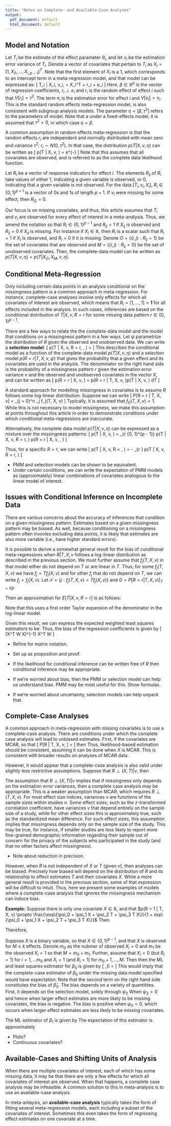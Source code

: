 ```yaml
---
title: "Notes on Complete- and Available-Case Analyses"
output:
  pdf_document: default
  html_document: default
---
```


## Model and Notation

Let $T_i$ be the estimate of the effect parameter $\theta_i$, and let $v_i$ be the estimation error variance of $T_i$. Denote a vector of covariates that pertain to $T_i$ as $X_i =[1, X_{i1}, \ldots, X_{i,p-1}]^T$. Note that the first element of $X_i$ is a 1, which corresponds to an intercept term in a meta-regression model, and that model can be expressed as:
\[
T_i | X_i, v_i, \eta = X_i^T \beta + r_i + e_i
\]
Here, $\beta \in \mathbb{R}^p$ is the vector of regression coefficients, $r_i \perp e_i$ and $r_i$ is the random effect of effect $i$ such that $V[r_i] = \tau^2$. The term $e_i$ is the estimation error for effect $i$ and $V[e_i] = v_i$. This is the standard random effects meta-regression model, is also consistent with subgroup analysis models. The parameter $\eta = [\beta, \tau^2]$ refers to the parameters of model. Note that a under a fixed-effects model, it is assumed that $\tau^2 = 0$, in which case $\eta = \beta$.

A common assumption in random effects meta-regression is that the random effects $r_i$ are independent and normally distributed with mean zero and variance $\tau^2$: $r_i \sim N(0, \tau^2)$. 
In that case, the distribution $p(T | X, v, \eta)$ can be written as
\[
p(T | X, v, \eta) = \frac{1}{\sqrt{2\pi(\tau^2 + v)}} e^{-\frac{(T - X^T \beta)^2}{2(\tau^2 + v)}}
\]
Note that this assumes that all covariates are observed, and is referred to as the complete data likelihood function.

Let $R_i$ be a vector of response indicators for effect $i$. The elements $R_{ij}$ of $R_i$ take values of either 1, indicating a given variable is observed, or 0, indicating that a given variable is not observed.
For the data $[T_i, v_i, X_i]$, $R_i \in \{0,1\}^{p + 1}$ is a vector of 0s and 1s of length $p+1$.
If $v_i$ were missing for some effect, then $R_{i2} = 0$.

Our focus is on missing covariates, and thus, this article assumes that $T_i$ and $v_i$ are observed for every effect of interest in a meta-analysis. 
Thus, we amend the notation so that $R_i \in \{0, 1\}^{p-1}$ and $R_{ij} = 1$ if $X_{ij}$ is observed and $R_{ij} = 0$ if $X_{ij}$ is missing.
For instance if $X_i \in \mathbb{R}$, then $R_i$ is a scalar such that $R_i = 1$ if $X_i$ is observed, and $R_i = 0$ if it is missing.
Denote $O = \{(i, j): R_{ij} = 1\}$ be the set of covariates that are observed and $M = \{(i, j): R_{ij} = 0\}$ be the set of unobserved covariates. 
Then, the complete-data model can be written as $p(T | X, v, \eta) = p(T | X_O, X_M, v, \eta)$.



## Conditional Meta-Regression

Only including certain data points in an analysis conditional on the missingness pattern is a common approach in meta-regression.
For instance, complete-case analyses involve only effects for which all covariates of interest are observed, which means that $R_i = [1, \ldots, 1] = \mathbf{1}$ for all effects included in the analysis.
In such cases, inferences are based on the conditional distribution of $T | X, v, R = r$ for some missing data pattern $r \in \{0,1\}^{p-1}$.

There are a few ways to relate the the complete-data model and the model that conditions on a missingness pattern in a few ways.
Let $\psi$ parametrize the distribution of $R$ given the observed and unobserved data.
We can write a **selection model**:
\[
p(T | X, v, R = r, \eta, \psi) 
  = \frac{p(R = r | T, X, v, \psi)p(T | X, v, \eta)}{p(R = r | X, v, \psi)}
\]
This describes the conditional model as a function of the complete-data model $p(T | X, v, \eta)$ and a selection model $p(R = r | T, X, v, \psi)$ that gives the probability that a given effect and its covariates are used in the analysis.
The denominator on the right hand side is the probability of a missingness pattern $r$ given the estimation error variance $v$ and the observed and unobserved covariates in the vector $X$, and can be written as
\[
p(R = r | X, v, \psi) = \int p(R = r | T, X, v, \psi)p(T | X, v, \eta) dT
\]

A standard approach for modelling missingness in covariates is to assume $R$ follows some log-linear distribution. 
Suppose we can write 
\[
\text{logit} P[R = r | T, X, v] = \sum_{j = 0}^n \psi_j f_j(T, X, v)
\]
Typically, it is assumed that $f_0(T, X, v) = 1$.
While this is not necessary to model missingness, we make this assumption at points throughout this article in order to demonstrate conditions under which conditional meta-regressions are inaccurate.


Alternatively, the complete data model $p(T | X, v, \eta)$ can be expressed as a mixture over the missingness patterns:
\[
p(T | X, v, \eta) = \sum_{r \in \{0, 1\}^{p - 1}} p(T | X, v, R = r, \eta) p(R = r | X, v, \eta, \psi)
\]

Thus, for a specific $R = \tilde{r}$, we can write
\[
p(T | X, v, R = \tilde{r}, \eta) 
  = \frac{p(T | X, v, \eta)}{p(R = \tilde{r} | X, v, \eta, \psi)} - \sum_{r \neq \tilde{r}} p(T | X, v, R = r, \eta) \frac{p(R = r | X, v, \eta, \psi)}{p(R = \tilde{r} | X, v, \eta, \psi)}
\]

- PMM and selection models can be shown to be equivalent.
- Under certain conditions, we can write the expectation of PMM models as (approximately) linear combinations of covariates analogous to the linear model of interest. 


## Issues with Conditional Inference on Incomplete Data

There are various concerns about the accuracy of inferences that condition on a given missingness pattern. 
Estimates based on a given missingness pattern may be biased. 
As well, because conditioning on a missingness pattern often invovles excluding data points, it is likely that estimates are also more variable (i.e., have higher standard errors).

It is possible to derive a somewhat general result for the bias of conditional meta-regressions when $R | T, X, v$ follows a log-linear distribution as described in the previous section. 
We must further assume that $f_j(T, X, v)$ in that model either do not depend on $T$ or are linear in $T$. 
Thus, for some $f_j(T, X, v)$ we have $f_j = T f_j(X, v)$ and for other $f_j$ that do not depend on $T$, we can write $f_j = f_j(X, v)$.
Let $\mathcal{T} = \{j: f_j(T, X, v) = Tf_j(X, v)\}$ and  $G = P[R = r | T, X, v] \rvert_{T = X\beta}$.

Then an approximation for $E[T | X, v, R = r]$ is as follows:
\begin{align*}
E[T | X, v, R = r] 
  & = \int \frac{T \exp\left\{-\frac{(T - X\beta)^2}{2(\tau^2 + v)} + \sum_j \psi_j f_j(T, X, v)\right\}}{g(X, v)\sqrt{2 \pi (\tau^2 + v)} \log\left(A + e^{\sum_j \psi_j f_j(T, X, v)}\right)} dT \\
  & = \int \frac{T \exp\left\{-\frac{(T - X\beta)^2}{2(\tau^2 + v)} + \sum_j \psi_j f_j(T, X, v) - \log\left(A + e^{\sum_j \psi_j f_j(X\beta, X, v)}\right)\right.}{g(X, v)\sqrt{2 \pi (\tau^2 + v)}} \\
  & \qquad\qquad \frac{\left.- G(\sum_{j \in \mathcal{T}} \psi_j f_j(X, v))(T - X\beta) + O(T^2)\right\}}{g(X, v)\sqrt{2 \pi (\tau^2 + v)}} dT \\
  & \approx \int \frac{T \exp\left\{-\frac{1}{2(\tau^2 + v)}\left(T^2 - 2TX\beta - 2T (\tau^2 + v)\sum_{j \in \mathcal{T}} \psi_j f_j(X, v)\right.\right.}{g(X, v)\sqrt{2 \pi (\tau^2 + v)}} \\
  & \qquad\qquad \frac{\left.\left.+ 2T(\tau^2 + v) G(\sum_{j \in \mathcal{T}} \psi_j f_j(X, v)) + \ldots\right)\right\}}{g(X, v)\sqrt{2 \pi (\tau^2 + v)}} dT \\
  & = X\beta + (1 - G)(\tau^2 + v)\sum_{j \in \mathcal{T}} \psi_j f_j(X, v)
\end{align*}

Note that this uses a first order Taylor expansion of the denominator in the log-linear model.

Given this result, we can express the expected weighted least squares estimators to be:
\begin{align*}
\hat{\beta} 
  & = (X^T W X)^{-1} X^T W E[T | X, v, R = r] \\
  & = (X^T W X)^{-1} X^T W \left(X\beta + \left[(1 - G_i)(\tau^2 + v_i)\sum_{j \in \mathcal{T}} \psi_j f_j(X_i, v_i)\right]\right) \\
  & = \beta + (X^T W X)^{-1} X^T W \left[(1 - G_i)(\tau^2 + v_i)\sum_{j \in \mathcal{T}} \psi_j f_j(X_i, v_i)\right]
\end{align*}
Thus, the bias of the regression coefficients is given by 
\[
(X^T W X)^{-1} X^T W \left[(1 - G_i)(\tau^2 + v_i)\sum_{j \in \mathcal{T}} \psi_j f_j(X_i, v_i)\right]
\]

- Refine for matrix notation.
- Set up as proposition and proof.


- If the likelihood for conditional inference can be written free of $R$ then conditional inference may be appropriate.
- If we're worried about bias, then the PMM or selection model can help us understand bias. PMM may be most useful for this. Show formulas.
- If we're worried about uncertainty, selection models can help unpack that.


## Complete-Case Analyses

A common approach in meta-regression with missing covariates is to use a complete-case analysis. 
There are conditions under which the complete case analysis will lead to unbiased estimates. 
First, if the covariates are MCAR, so that 
\[
P[R | T, X, v, \psi] = \psi
\]
then 
\begin{align*}
p(T | X, v, R = r, \eta) 
  & = \frac{p(R = r | T, X, v, \psi)p(T | X, v, \eta)}{p(R = r | X, v, \psi)} \\
  & = \frac{\psi p(T | x, v, \eta)}{\psi} \\
  & = p(T | x, v, \eta)
\end{align*}
Thus, likelihood-based estimation should be consistent, assuming it can be done when $X$ is MCAR.
This is consistent with broader results on analyses of MCAR data.

However, it would appear that a complete-case analysis is also valid under slightly less restrictive assumptions. 
Suppose that $R \perp (X, T) | v$, then 
\begin{align*}
p(T | X, v, R = r) 
  & = \frac{p(R = r | T, X, v, \psi)p(T | X, v, \eta)}{p(R = r | X, v, \psi)} \\
  & = \frac{p(R = r | v, \psi) p(T | x, v, \eta)}{p(R = r | v, \psi)} \\
  & = p(T | x, v, \eta)
\end{align*}

The assumption that $R \perp (X, T) | v$ implies that if missingness only depends on the estimation error variances, then a complete case analysis may be appropriate. 
This is a weaker assumption than MCAR, which requires $R \perp (T, X, v)$.
For most effect size indices, variances $v$ are functions of the sample sizes within studies $n$. 
Some effect sizes, such as the $z$-transformed correlation coefficient, have variances $v$ that depend entirely on the sample size of a study, while for other effect sizes this is approximately true, such as the standardized mean difference. 
For such effect sizes, this assumption implies that missingness depends only on the sample size of the study. 
This may be true, for instance, if smaller studies are less likely to report more fine-grained demographic information regarding their sample out of concern for the privacy of the subjects who participated in the study (and that no other factors affect missingness).

- Note about reduction in precision.

<!-- Finally, if $R \perp T | (X, v)$ then  -->
<!-- \[ -->
<!-- p(T | X, v, R = r)  -->
<!--   = \frac{p(R = r | T, X, v, \psi)p(T | X, v, \eta)}{p(R = r | X, v, \psi)}  -->
<!--   = \frac{p(R = r | X, v, \psi) p(T | X, v, \eta)}{p(R = r | X, v, \psi)} -->
<!--   = p(T | x, v, \eta) -->
<!-- \] -->

<!-- Question: What does this mean about MAR/MCAR/MNAR? -->
 
However, when $R$ is not independent of $X$ or $T$ (given $v$), then analyses can be biased. 
Precisely how biased will depend on the distribution of $R$ and its relationship to effect estimates $T$ and their covariates $X$.
While a more general result is provided in the previous section, some of that expression will be difficult to intuit. 
Thus, here we present some examples of models where a complete-case analysis that ignores the missingness mechanism can induce bias.


**Example:** Suppose there is only one covariate $X \in \mathbb{R}$, and that $p(R = 1 | T, X, v) \propto \frac{\exp\{\psi_0  + \psi_1 X + \psi_2 T + \psi_3 T X\}}{1 + exp\{\psi_0  + \psi_1 X + \psi_2 T + \psi_3 T X\}}$
Then 
\begin{align*}
p(R = 1 | X, v) 
  & = \int p(T | X, v, R = 1) f(T) dT \\
  & = \int \frac{\exp\left\{-\frac{(T - \beta_0 - \beta_1 X)^2}{2(v + \tau^2)} + \psi_0 + \psi_1 X + \psi_2 T  + \psi_3 X T \right\}}{\sqrt{2 \pi (v + \tau^2)} (1 + \exp\{\psi_0 + \psi_1 X + \psi_2 T  + \psi_3 X T\})} dT \\
  & = \int \frac{\exp\left\{-\frac{(T - \beta_0 - \beta_1 X)^2}{2(v + \tau^2)} + \psi_0 + \psi_1 X + \psi_2 T  + \psi_3 X T - \log(1 + \exp\{\psi_0 + \psi_1 X + \psi_2 T  + \psi_3 X T\}) \right\}}{\sqrt{2 \pi (v + \tau^2)}} dT \\
  & G(X) = G = \frac{e^{\psi_0 + \psi_1 X + \psi_2 B + \psi_3 X B}}{1 + e^{\psi_0 + \psi_1 X + \psi_2 B + \psi_3 X B}} \\
  & B = \beta_0 + \beta_1 X\\
\therefore  
  & = \int \frac{\exp\left\{-\frac{(T - \beta_0 - \beta_1 X)^2}{2(v + \tau^2)} + \psi_0 + \psi_1 X + \psi_2 T  + \psi_3 X T \right\}}{\sqrt{2 \pi (v + \tau^2)}} dT \\
  & \qquad + \int \frac{\exp\left\{-\log(1 + e^{\psi_0 + \psi_1 X + \psi_2 B + \psi_3 X B}) - G\psi_1 X - G\psi_2 B - G\psi_3 XB + O(T^2)\right\}}{\sqrt{2 \pi (v + \tau^2)}} dT \\
   & \approx \int \frac{\exp\left\{-\frac{T^2 - 2 T \left[B + (v + \tau^2)\psi_2 + (v + \tau^2) \psi_3 X  - (v + \tau^2) G \psi_2 - (v + \tau^2) G \psi_3 X\right]}{2(v + \tau^2)} \right\}}{\sqrt{2 \pi (v + \tau^2)}} dT \\
   & = g(X, v, \psi, \eta)
\end{align*}

 
Therefore, 
\begin{align*}
E[T | X, v, R = 1] 
  & = \beta_0 + \beta_1 X + (1 - G)(v + \tau^2)(\gamma_2 + \gamma_3 X)
\end{align*}

Suppose $X$ is a binary variable, so that $X \in \{0,1\}^{p-1}$, and that $X$ is observed for $M \leq k$ effects. Denote $m_0$ as the nubmer of observed $X_i = 0$ and $m_1$ be the observed $X_i = 1$ so that $M = m_0 + m_1$.
Further, assume that $X_i = 0$ (but $R_i = 1$) for $i = 1, \ldots m_0$ and $X_i = 1$ (and $R_i = 1$) for $m_0 + 1, \ldots, M$. Then then the ML and least squares estimator for $\beta_0$ is given by 
\[
\hat{\beta}_0 = \frac{\sum_{i = 1}^{m_0} T_i/(v_i + \tau^2)}{\sum_{i = 1}^{m_0} 1/(v_i + \tau^2)}
\]
This would imply that the complete-case estimator of $\beta_0$ under the missing data model specified would have expectation:
\begin{align*}
E[\hat{\beta}_0] 
  & = \beta_0 + \frac{\left(1 - G(0)\right)m_0}{\sum_{i = 1}^{m_0} 1/(v_i + \tau^2)}\psi_2 \\
  &  w_{j\cdot} = \left[\sum_{i: X_i = j, R_i = 1} 1/(v_i + \tau^2)\right]/m_j \\
E[\hat{\beta}_0] 
  & = \beta_0 + \frac{1 - G(0)}{w_{0\cdot}}\psi_2
\end{align*}
Note that the second term on the right hand side constitutes the bias of $\hat{\beta}_0$.
The bias depends on a variety of quantitites. 
First, it depends on the selection model, solely through $\psi_2$ When $\psi_2 > 0$ and hence when larger effect estimates are more likely to be missing covariates, the bias is negative.
The bias is positive when $\psi_0 < 0$, which occurs when larger effect estimates are less likely to be missing covariates. 

The ML estimator of $\beta_1$ is given by 
\begin{align*}
\hat{\beta}_1 
  & = \frac{\sum_{i = m_0 + 1}^M T_i/(v_i + \tau^2)}{\sum_{i = m_0 + 1}^M 1/(v_i + \tau^2)} - \frac{\sum_{i = 1}^{m_0} T_i/(v_i + \tau^2)}{\sum_{i = 1}^{m_0} 1/(v_i + \tau^2)} \\
  & = \frac{\sum_{i = m_0 + 1}^M T_i/(v_i + \tau^2)}{\sum_{i = m_0 + 1}^M 1/(v_i + \tau^2)} - \hat{\beta}_0
\end{align*}
The expectation of this estimator is approximately
\begin{align*}
E[\hat{\beta}_1]
  & = \beta_0 + \beta_1 + \frac{(1 - G(1))m_1}{\sum_{i = m_0 + 1}^M 1/(v_i + \tau^2)}(\psi_2 + \psi_3) - \beta_0 - \frac{\left(1 - G(0)\right)m_0}{\sum_{i = 1}^{m_0} 1/(v_i + \tau^2)}\psi_2 \\
  & = \beta_1 + \frac{(1 - G(1))m_1}{\sum_{i = m_0 + 1}^M 1/(v_i + \tau^2)}(\psi_2 + \psi_3) - \frac{\left(1 - G(0)\right)m_0}{\sum_{i = 1}^{m_0} 1/(v_i + \tau^2)}\psi_2 \\
  & = \beta_1 + \left[\frac{1 - G(1)}{w_{1\cdot}} - \frac{1 - G(0)}{w_{0\cdot}}\right]\psi_2 + \frac{1 - G(1)}{w_{1\cdot}}\psi_3
\end{align*}

- Plots?
- Continuous covariates?



## Available-Cases and Shifting Units of Analysis

When there are multiple covariates of interest, each of which has some missing data, it may be that there are only a few effects for which all covariates of interest are observed. When that happens, a complete case analysis may be infeasible. A common solution to this in meta-analysis is to use an available-case analysis.

In meta-anlaysis, an **available-case analysis** typically takes the form of fitting several meta-regression models, each including a subset of the covariates of interest. Sometimes this even takes the form of regressing effect estimates on one covariate at a time. 

